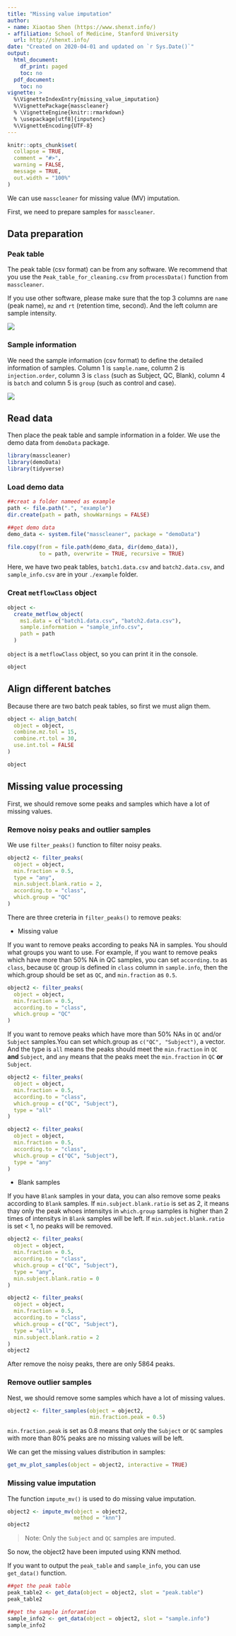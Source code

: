 ```yaml
---
title: "Missing value imputation"
author:
- name: Xiaotao Shen (https://www.shenxt.info/)
- affiliation: School of Medicine, Stanford University
  url: http://shenxt.info/
date: "Created on 2020-04-01 and updated on `r Sys.Date()`"
output:
  html_document:
    df_print: paged
    toc: no
  pdf_document:
    toc: no
vignette: >
  %\VignetteIndexEntry{missing_value_imputation}
  %\VignettePackage{masscleaner}
  % \VignetteEngine{knitr::rmarkdown}
  % \usepackage[utf8]{inputenc}
  %\VignetteEncoding{UTF-8}
---
```


```r
knitr::opts_chunk$set(
  collapse = TRUE,
  comment = "#>",
  warning = FALSE,
  message = TRUE,
  out.width = "100%"
)
```

We can use `masscleaner` for missing value (MV) imputation.

First, we need to prepare samples for `masscleaner`.

## **Data preparation**

### **Peak table**

The peak table (csv format) can be from any software. We recommend that you use the `Peak_table_for_cleaning.csv` from `processData()` function from `masscleaner`.

If you use other software, please make sure that the top 3 columns are `name` (peak name), `mz` and `rt` (retention time, second). And the left column are sample intensity.

![](../man/figures/Screen Shot 2020-04-01 at 1.07.37 PM.png)

### **Sample information**

We need the sample information (csv format) to define the detailed information of samples. Column 1 is `sample.name`, column 2 is `injection.order`, column 3 is `class` (such as Subject, QC, Blank), column 4 is `batch` and column 5 is `group` (such as control and case).


![](../man/figures/Screen Shot 2020-04-02 at 8.40.02 AM.png)


## **Read data**

Then place the peak table and sample information in a folder. We use the demo data from `demoData` package.

```r
library(masscleaner)
library(demoData)
library(tidyverse)
```

### **Load demo data**

```r
##creat a folder nameed as example
path <- file.path(".", "example")
dir.create(path = path, showWarnings = FALSE)
```

```r
##get demo data
demo_data <- system.file("masscleaner", package = "demoData")

file.copy(from = file.path(demo_data, dir(demo_data)), 
          to = path, overwrite = TRUE, recursive = TRUE)
```

Here, we have two peak tables, `batch1.data.csv` and `batch2.data.csv`, and `sample_info.csv` are in your `./example` folder.

### **Creat `metflowClass` object**

```r
object <-
  create_metflow_object(
    ms1.data = c("batch1.data.csv", "batch2.data.csv"),
    sample.information = "sample_info.csv",
    path = path
  )
```

`object` is a `metflowClass` object, so you can print it in the console.

```r
object
```


## **Align different batches**

Because there are two batch peak tables, so first we must align them.

```r
object <- align_batch(
  object = object,
  combine.mz.tol = 15,
  combine.rt.tol = 30,
  use.int.tol = FALSE
)
```

```r
object
```

## **Missing value processing**

First, we should remove some peaks and samples which have a lot of missing values.

### **Remove noisy peaks and outlier samples**

We use `filter_peaks()` function to filter noisy peaks.

```r
object2 <- filter_peaks(
  object = object,
  min.fraction = 0.5,
  type = "any",
  min.subject.blank.ratio = 2,
  according.to = "class",
  which.group = "QC"
)
```

There are three creteria in `filter_peaks()` to remove peaks:

* Missing value

If you want to remove peaks according to peaks NA in samples. You should what groups you want to use. For example, if you want to remove peaks which have more than 50% NA in QC samples, you can set `according.to` as `class`, because `QC` group is defined in `class` column in `sample.info`, then the which.group should be set as `QC`, and `min.fraction` as `0.5`.

```r
object2 <- filter_peaks(
  object = object,
  min.fraction = 0.5,
  according.to = "class",
  which.group = "QC"
)
```

If you want to remove peaks which have more than 50% NAs in `QC` and/or `Subject` samples.You can set which.group as `c("QC", "Subject")`, a vector. And the type is `all` means the peaks should meet the `min.fraction` in `QC` **and** `Subject`, and `any` means that the peaks meet the `min.fraction` in `QC` **or** `Subject`.

```r
object2 <- filter_peaks(
  object = object,
  min.fraction = 0.5,
  according.to = "class",
  which.group = c("QC", "Subject"),
  type = "all"
)
```

```r
object2 <- filter_peaks(
  object = object,
  min.fraction = 0.5,
  according.to = "class",
  which.group = c("QC", "Subject"),
  type = "any"
)
```

* Blank samples

If you have `Blank` samples in your data, you can also remove some peaks according to `Blank` samples. If `min.subject.blank.ratio` is set as 2, it means thay only the peak whoes intensitys in `which.group` samples is higher than 2 times of intensitys in `Blank` samples will be left. If `min.subject.blank.ratio` is set < 1, no peaks will be removed.

```r
object2 <- filter_peaks(
  object = object,
  min.fraction = 0.5,
  according.to = "class",
  which.group = c("QC", "Subject"),
  type = "any",
  min.subject.blank.ratio = 0
)
```

```r
object2 <- filter_peaks(
  object = object,
  min.fraction = 0.5,
  according.to = "class",
  which.group = c("QC", "Subject"),
  type = "all",
  min.subject.blank.ratio = 2
)
object2
```

After remove the noisy peaks, there are only 5864 peaks.

### **Remove outlier samples**

Nest, we should remove some samples which have a lot of missing values.

```r
object2 <- filter_samples(object = object2,
                          min.fraction.peak = 0.5)
```

`min.fraction.peak` is set as 0.8 means that only the `Subject` or `QC` samples with more than 80% peaks are no missing values will be left.

We can get the missing values distribution in samples:

```r
get_mv_plot_samples(object = object2, interactive = TRUE)
```

### **Missing value imputation**

The function `impute_mv()` is used to do missing value imputation.

```r
object2 <- impute_mv(object = object2,
                     method = "knn")
object2
```

> Note: Only the `Subject` and `QC` samples are imputed.

So now, the object2 have been imputed using KNN method.

If you want to output the `peak_table` and `sample_info`, you can use `get_data()` function.

```r
##get the peak table
peak_table2 <- get_data(object = object2, slot = "peak.table")
peak_table2
```

```r
##get the sample inforamtion
sample_info2 <- get_data(object = object2, slot = "sample.info")
sample_info2
```
